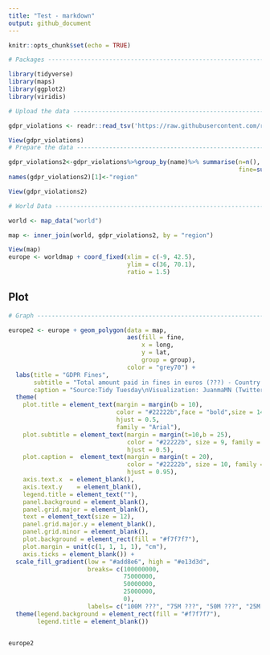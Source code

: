 ```yaml
---
title: "Test - markdown"
output: github_document
---
```


```r
knitr::opts_chunk$set(echo = TRUE)

# Packages ----------------------------------------------------------------

library(tidyverse)
library(maps)
library(ggplot2)
library(viridis)

# Upload the data ---------------------------------------------------------

gdpr_violations <- readr::read_tsv('https://raw.githubusercontent.com/rfordatascience/tidytuesday/master/data/2020/2020-04-21/gdpr_violations.tsv')

View(gdpr_violations)
# Prepare the data --------------------------------------------------------

gdpr_violations2<-gdpr_violations%>%group_by(name)%>% summarise(n=n(),
                                                                fine=sum(price))
names(gdpr_violations2)[1]<-"region"

View(gdpr_violations2)

# World Data --------------------------------------------------------------

world <- map_data("world")

map <- inner_join(world, gdpr_violations2, by = "region")

View(map)
europe <- worldmap + coord_fixed(xlim = c(-9, 42.5),
                                 ylim = c(36, 70.1),
                                 ratio = 1.5)

```

## Plot


```r
# Graph -------------------------------------------------------------------

europe2 <- europe + geom_polygon(data = map,
                                 aes(fill = fine,
                                     x = long,
                                     y = lat,
                                     group = group),
                                 color = "grey70") +
  labs(title = "GDPR Fines",
       subtitle = "Total amount paid in fines in euros (???) - Country where violation was enforced",
       caption = "Source:Tidy Tuesday\nVisualization: JuanmaMN (Twitter @Juanma_MN)") +
  theme(
    plot.title = element_text(margin = margin(b = 10), 
                              color = "#22222b",face = "bold",size = 14,
                              hjust = 0.5,
                              family = "Arial"),
    plot.subtitle = element_text(margin = margin(t=10,b = 25), 
                                 color = "#22222b", size = 9, family = "Arial",
                                 hjust = 0.5),
    plot.caption =  element_text(margin = margin(t = 20), 
                                 color = "#22222b", size = 10, family = "Arial",
                                 hjust = 0.95),
    axis.text.x  = element_blank(),
    axis.text.y    = element_blank(),
    legend.title = element_text(""),
    panel.background = element_blank(), 
    panel.grid.major = element_blank(),
    text = element_text(size = 12),
    panel.grid.major.y = element_blank(),
    panel.grid.minor = element_blank(), 
    plot.background = element_rect(fill = "#f7f7f7"),
    plot.margin = unit(c(1, 1, 1, 1), "cm"),
    axis.ticks = element_blank()) + 
  scale_fill_gradient(low = "#add8e6", high = "#e13d3d",
                      breaks= c(100000000,
                                75000000,
                                50000000,
                                25000000,
                                0),
                      labels= c("100M ???", "75M ???", "50M ???", "25M ???", "0M ???")) +
  theme(legend.background = element_rect(fill = "#f7f7f7"),
        legend.title = element_blank())


europe2
```





